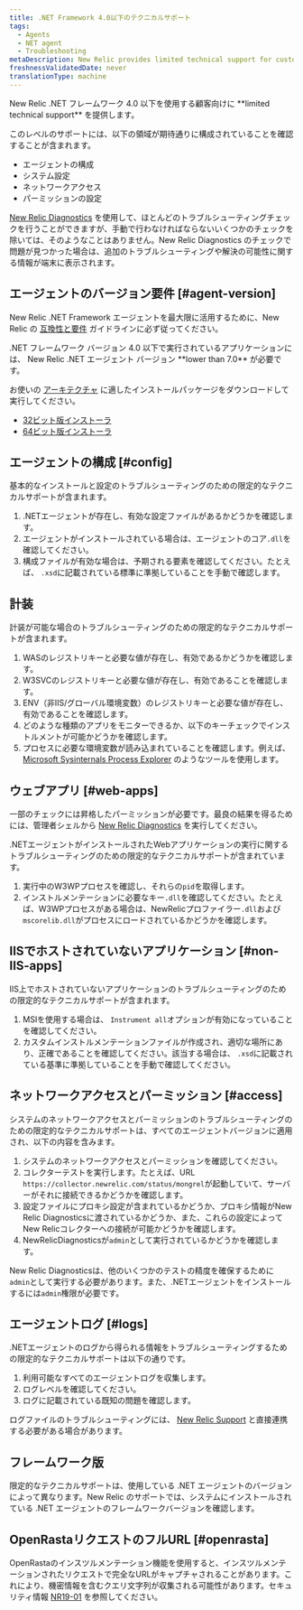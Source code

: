 ```yaml
---
title: .NET Framework 4.0以下のテクニカルサポート
tags:
  - Agents
  - NET agent
  - Troubleshooting
metaDescription: New Relic provides limited technical support for customers using .NET framework 4.0 or earlier.
freshnessValidatedDate: never
translationType: machine
---
```


<Callout variant="important">
  New Relic .NET フレームワーク 4.0 以下を使用する顧客向けに <DNT>**limited technical support**</DNT> を提供します。
</Callout>

このレベルのサポートには、以下の領域が期待通りに構成されていることを確認することが含まれます。

* エージェントの構成
* システム設定
* ネットワークアクセス
* パーミッションの設定

[New Relic Diagnostics](/docs/agents/manage-apm-agents/troubleshooting/new-relic-diagnostics) を使用して、ほとんどのトラブルシューティングチェックを行うことができますが、手動で行わなければならないいくつかのチェックを除いては、そのようなことはありません。New Relic Diagnostics のチェックで問題が見つかった場合は、追加のトラブルシューティングや解決の可能性に関する情報が端末に表示されます。

## エージェントのバージョン要件 [#agent-version]

New Relic .NET Framework エージェントを最大限に活用するために、New Relic の [互換性と要件](/docs/agents/net-agent/getting-started/compatibility-requirements-net-agent) ガイドラインに必ず従ってください。

<Callout variant="important">
  .NET フレームワーク バージョン 4.0 以下で実行されているアプリケーションには、 New Relic .NET エージェント バージョン <DNT>**lower than 7.0**</DNT> が必要です。
</Callout>

お使いの [アーキテクチャ](/docs/agents/net-agent/getting-started/compatibility-requirements-net-agent#architecture) に適したインストールパッケージをダウンロードして実行してください。

* [32ビット版インストーラ](https://download.newrelic.com/dot_net_agent/6.x_release/NewRelicDotNetAgent_x86.msi)
* [64ビット版インストーラ](https://download.newrelic.com/dot_net_agent/6.x_release/NewRelicDotNetAgent_x64.msi)

## エージェントの構成 [#config]

基本的なインストールと設定のトラブルシューティングのための限定的なテクニカルサポートが含まれます。

1. .NETエージェントが存在し、有効な設定ファイルがあるかどうかを確認します。
2. エージェントがインストールされている場合は、エージェントのコア`.dll`を確認してください。
3. 構成ファイルが有効な場合は、予期される要素を確認してください。たとえば、 `.xsd`に記載されている標準に準拠していることを手動で確認します。

## 計装

計装が可能な場合のトラブルシューティングのための限定的なテクニカルサポートが含まれます。

1. WASのレジストリキーと必要な値が存在し、有効であるかどうかを確認します。
2. W3SVCのレジストリキーと必要な値が存在し、有効であることを確認します。
3. ENV（非IIS/グローバル環境変数）のレジストリキーと必要な値が存在し、有効であることを確認します。
4. どのような種類のアプリをモニターできるか、以下のキーチェックでインストルメントが可能かどうかを確認します。
5. プロセスに必要な環境変数が読み込まれていることを確認します。例えば、 [Microsoft Sysinternals Process Explorer](https://docs.microsoft.com/en-us/sysinternals/downloads/process-explorer) のようなツールを使用します。

## ウェブアプリ [#web-apps]

一部のチェックには昇格したパーミッションが必要です。最良の結果を得るためには、管理者シェルから [New Relic Diagnostics](/docs/agents/manage-apm-agents/troubleshooting/new-relic-diagnostics) を実行してください。

.NETエージェントがインストールされたWebアプリケーションの実行に関するトラブルシューティングのための限定的なテクニカルサポートが含まれています。

1. 実行中のW3WPプロセスを確認し、それらの`pid`を取得します。
2. インストルメンテーションに必要なキー`.dll`を確認してください。たとえば、W3WPプロセスがある場合は、NewRelicプロファイラー`.dll`および`mscorelib.dll`がプロセスにロードされているかどうかを確認します。

## IISでホストされていないアプリケーション [#non-IIS-apps]

IIS上でホストされていないアプリケーションのトラブルシューティングのための限定的なテクニカルサポートが含まれます。

1. MSIを使用する場合は、 `Instrument all`オプションが有効になっていることを確認してください。
2. カスタムインストルメンテーションファイルが作成され、適切な場所にあり、正確であることを確認してください。該当する場合は、 `.xsd`に記載されている基準に準拠していることを手動で確認してください。

## ネットワークアクセスとパーミッション [#access]

システムのネットワークアクセスとパーミッションのトラブルシューティングのための限定的なテクニカルサポートは、すべてのエージェントバージョンに適用され、以下の内容を含みます。

1. システムのネットワークアクセスとパーミッションを確認してください。
2. コレクターテストを実行します。たとえば、URL `https://collector.newrelic.com/status/mongrel`が起動していて、サーバーがそれに接続できるかどうかを確認します。
3. 設定ファイルにプロキシ設定が含まれているかどうか、プロキシ情報がNew Relic Diagnosticsに渡されているかどうか、また、これらの設定によってNew Relicコレクターへの接続が可能かどうかを確認します。
4. NewRelicDiagnosticsが`admin`として実行されているかどうかを確認します。

New Relic Diagnosticsは、他のいくつかのテストの精度を確保するために`admin`として実行する必要があります。また、.NETエージェントをインストールするには`admin`権限が必要です。

## エージェントログ [#logs]

.NETエージェントのログから得られる情報をトラブルシューティングするための限定的なテクニカルサポートは以下の通りです。

1. 利用可能なすべてのエージェントログを収集します。
2. ログレベルを確認してください。
3. ログに記載されている既知の問題を確認します。

ログファイルのトラブルシューティングには、 [New Relic Support](https://support.newrelic.com/) と直接連携する必要がある場合があります。

## フレームワーク版

限定的なテクニカルサポートは、使用している .NET エージェントのバージョンによって異なります。New Relic のサポートでは、システムにインストールされている .NET エージェントのフレームワークバージョンを確認します。

## OpenRastaリクエストのフルURL [#openrasta]

OpenRastaのインスツルメンテーション機能を使用すると、インスツルメンテーションされたリクエストで完全なURLがキャプチャされることがあります。これにより、機密情報を含むクエリ文字列が収集される可能性があります。セキュリティ情報 [NR19-01](/docs/using-new-relic/new-relic-security/security-bulletins/security-bulletin-nr19-01) を参照してください。